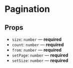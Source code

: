 
<Meta title="Components/Pagination" component={PaginationBox} />

# Pagination

## Props

- `size`: `number` — **required**
- `count`: `number` — **required**
- `from`: `number` — **required**
- `setPage`: `number` — **required**
- `setSize`: `number` — **required**

<Preview>
  <Story name="default">
    <PaginationBox count={400} from={0} size={20} setPage={0} setSize={20} />
  </Story>
</Preview>

